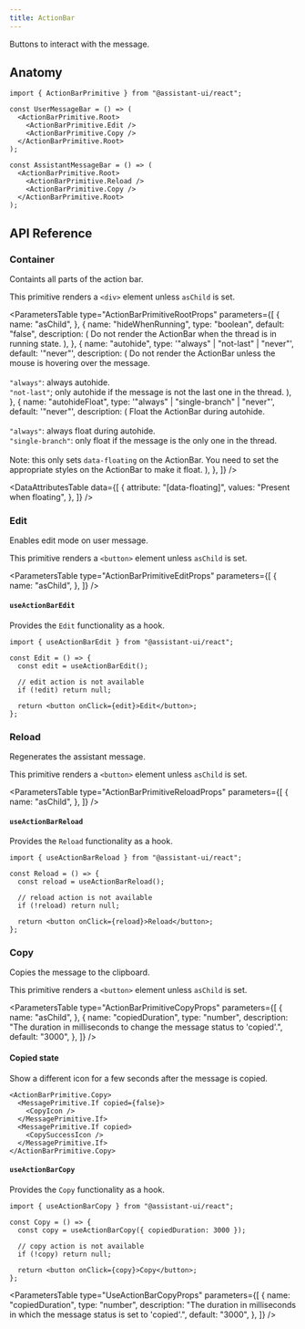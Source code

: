 ```yaml
---
title: ActionBar
---
```


Buttons to interact with the message.


## Anatomy

```tsx
import { ActionBarPrimitive } from "@assistant-ui/react";

const UserMessageBar = () => (
  <ActionBarPrimitive.Root>
    <ActionBarPrimitive.Edit />
    <ActionBarPrimitive.Copy />
  </ActionBarPrimitive.Root>
);

const AssistantMessageBar = () => (
  <ActionBarPrimitive.Root>
    <ActionBarPrimitive.Reload />
    <ActionBarPrimitive.Copy />
  </ActionBarPrimitive.Root>
);
```

## API Reference

### Container

Containts all parts of the action bar.

This primitive renders a `<div>` element unless `asChild` is set.

<ParametersTable
  type="ActionBarPrimitiveRootProps"
  parameters={[
    {
      name: "asChild",
    },
    {
      name: "hideWhenRunning",
      type: "boolean",
      default: "false",
      description: (
        <span>
          Do not render the ActionBar when the thread is in running state.
        </span>
      ),
    },
    {
      name: "autohide",
      type: '"always" | "not-last" | "never"',
      default: '"never"',
      description: (
        <span>
          Do not render the ActionBar unless the mouse is hovering over the
          message.
          <br />
          <br />
          <Code>"always"</Code>: always autohide.
          <br />
          <Code>"not-last"</Code>; only autohide if the message is not the last
          one in the thread.
        </span>
      ),
    },
    {
      name: "autohideFloat",
      type: '"always" | "single-branch" | "never"',
      default: '"never"',
      description: (
        <span>
          Float the ActionBar during autohide.
          <br />
          <br />
          <Code>"always"</Code>: always float during autohide.
          <br />
          <Code>"single-branch"</Code>: only float if the message is the only
          one in the thread.
          <br />
          <br />
          Note: this only sets `data-floating` on the ActionBar. You need to set
          the appropriate styles on the ActionBar to make it float.
        </span>
      ),
    },
  ]}
/>

<DataAttributesTable
  data={[
    {
      attribute: "[data-floating]",
      values: "Present when floating",
    },
  ]}
/>

### Edit

Enables edit mode on user message.

This primitive renders a `<button>` element unless `asChild` is set.

<ParametersTable
  type="ActionBarPrimitiveEditProps"
  parameters={[
    {
      name: "asChild",
    },
  ]}
/>

#### `useActionBarEdit`

Provides the `Edit` functionality as a hook.

```tsx
import { useActionBarEdit } from "@assistant-ui/react";

const Edit = () => {
  const edit = useActionBarEdit();

  // edit action is not available
  if (!edit) return null;

  return <button onClick={edit}>Edit</button>;
};
```

### Reload

Regenerates the assistant message.

This primitive renders a `<button>` element unless `asChild` is set.

<ParametersTable
  type="ActionBarPrimitiveReloadProps"
  parameters={[
    {
      name: "asChild",
    },
  ]}
/>

#### `useActionBarReload`

Provides the `Reload` functionality as a hook.

```tsx
import { useActionBarReload } from "@assistant-ui/react";

const Reload = () => {
  const reload = useActionBarReload();

  // reload action is not available
  if (!reload) return null;

  return <button onClick={reload}>Reload</button>;
};
```

### Copy

Copies the message to the clipboard.

This primitive renders a `<button>` element unless `asChild` is set.

<ParametersTable
  type="ActionBarPrimitiveCopyProps"
  parameters={[
    {
      name: "asChild",
    },
    {
      name: "copiedDuration",
      type: "number",
      description:
        "The duration in milliseconds to change the message status to 'copied'.",
      default: "3000",
    },
  ]}
/>

#### Copied state

Show a different icon for a few seconds after the message is copied.

```tsx
<ActionBarPrimitive.Copy>
  <MessagePrimitive.If copied={false}>
    <CopyIcon />
  </MessagePrimitive.If>
  <MessagePrimitive.If copied>
    <CopySuccessIcon />
  </MessagePrimitive.If>
</ActionBarPrimitive.Copy>
```

#### `useActionBarCopy`

Provides the `Copy` functionality as a hook.

```tsx
import { useActionBarCopy } from "@assistant-ui/react";

const Copy = () => {
  const copy = useActionBarCopy({ copiedDuration: 3000 });

  // copy action is not available
  if (!copy) return null;

  return <button onClick={copy}>Copy</button>;
};
```

<ParametersTable
  type="UseActionBarCopyProps"
  parameters={[
    {
      name: "copiedDuration",
      type: "number",
      description:
        "The duration in milliseconds in which the message status is set to 'copied'.",
      default: "3000",
    },
  ]}
/>
